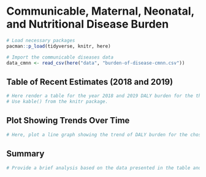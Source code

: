 # Communicable, Maternal, Neonatal, and Nutritional Disease Burden

```r
# Load necessary packages
pacman::p_load(tidyverse, knitr, here)

# Import the communicable diseases data
data_cmnn <- read_csv(here("data", "burden-of-disease-cmnn.csv"))
```

## Table of Recent Estimates (2018 and 2019)

```r
# Here render a table for the year 2018 and 2019 DALY burden for the three countries 
# Use kable() from the knitr package.
```

## Plot Showing Trends Over Time

```r
# Here, plot a line graph showing the trend of DALY burden for the chosen countries over time. You can use ggplot2 to create this plot. Each country's line should be a different color.
```

## Summary

```r
# Provide a brief analysis based on the data presented in the table and chart. Highlight any significant findings or patterns. About 3 sentences
```

